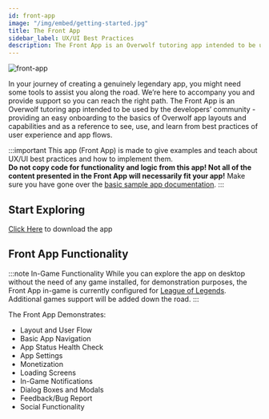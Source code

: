 ```yaml
---
id: front-app
image: "/img/embed/getting-started.jpg"
title: The Front App
sidebar_label: UX/UI Best Practices
description: The Front App is an Overwolf tutoring app intended to be used by the developers’ community - providing an easy onboarding to the basics of Overwolf app layouts and capabilities and as a reference to see, use, and learn from best practices of user experience and app flows.
---
```

![front-app](/assets/sample-app/front-app-cover.jpg)

In your journey of creating a genuinely legendary app, you might need some tools to assist you along the road. We’re here to accompany you and provide support so you can reach the right path. 
The Front App is an Overwolf tutoring app intended to be used by the developers’ community - providing an easy onboarding to the basics of Overwolf app layouts and capabilities and as a reference to see, use, and learn from best practices of user experience and app flows.

:::important
This app (Front App) is made to give examples and teach about UX/UI best practices and how to implement them.  
**Do not copy code for functionality and logic from this app! Not all of the content presented in the Front App will necessarily fit your app!**  Make sure you have gone over the [basic sample app documentation](sample-app).
:::

## Start Exploring

[Click Here](https://www.overwolf.com/app/Overwolf-Front_App) to download the app

## Front App Functionality

:::note In-Game Functionality
While you can explore the app on desktop without the need of any game installed, for demonstration purposes, the Front App in-game is currently configured for [League of Legends](https://euw.leagueoflegends.com/en-us/).
Additional games support will be added down the road.
:::


The Front App Demonstrates:

* Layout and User Flow
* Basic App Navigation
* App Status Health Check
* App Settings
* Monetization
* Loading Screens
* In-Game Notifications
* Dialog Boxes and Modals
* Feedback/Bug Report
* Social Functionality

